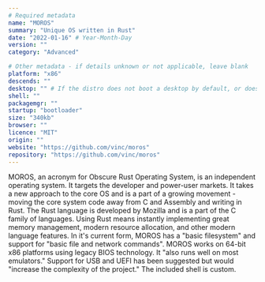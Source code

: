 ```yaml
---
# Required metadata
name: "MOROS"
summary: "Unique OS written in Rust"
date: "2022-01-16" # Year-Month-Day
version: ""
category: "Advanced"

# Other metadata - if details unknown or not applicable, leave blank
platform: "x86"
descends: ""
desktop: "" # If the distro does not boot a desktop by default, or doesn't ship one, leave 'desktop' blank
shell: ""
packagemgr: ""
startup: "bootloader"
size: "340kb"
browser: ""
licence: "MIT"
origin: ""
website: "https://github.com/vinc/moros"
repository: "https://github.com/vinc/moros"
---
```


MOROS, an acronym for Obscure Rust Operating System, is an independent operating system. It targets the developer and power-user markets. It takes a new approach to the core OS and is a part of a growing movement - moving the core system code away from C and Assembly and writing in Rust. The Rust language is developed by Mozilla and is a part of the C family of languages. Using Rust means instantly implementing great memory management, modern resource allocation, and other modern language features. In it's current form, MOROS has a "basic filesystem" and support for "basic file and network commands". MOROS works on 64-bit x86 platforms using legacy BIOS technology. It "also runs well on most emulators." Support for USB and UEFI has been suggested but would "increase the complexity of the project." The included shell is custom.
